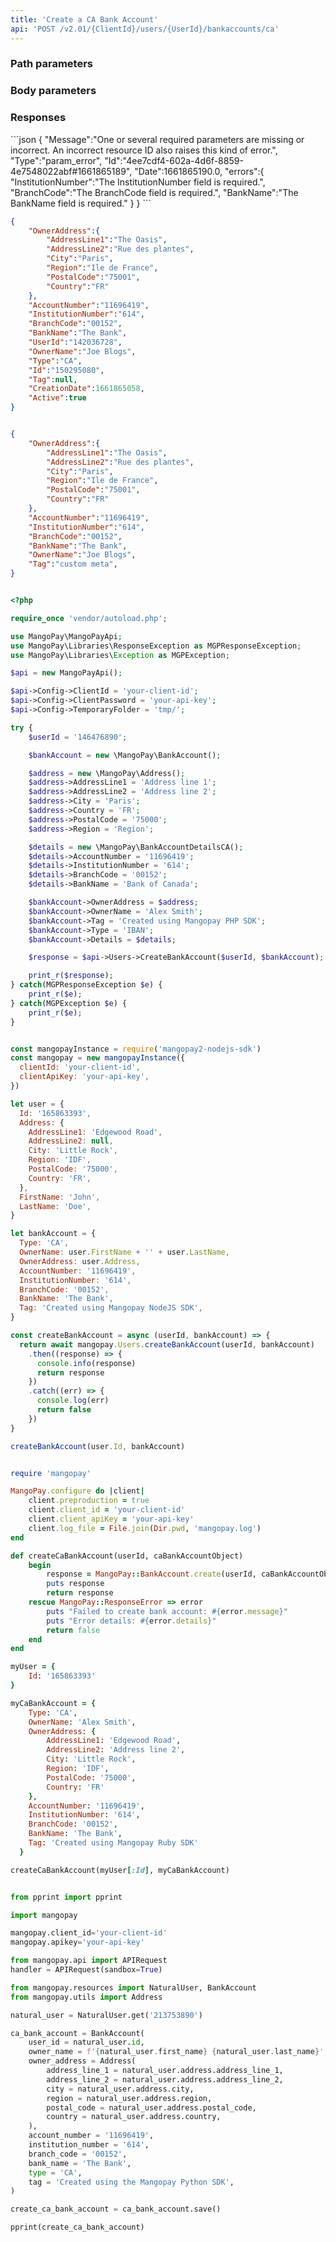 ```yaml
---
title: 'Create a CA Bank Account'  
api: 'POST /v2.01/{ClientId}/users/{UserId}/bankaccounts/ca'  
---
```


  

### Path parameters  

<UserId1 />  

### Body parameters  

<OwnerAddress />  

<AccountNumber />  

<InstitutionNumber />  

<BranchCode />  

<BankName />  

<OwnerName />  

<Tag4 />  

### Responses  

<Accordion title="200">  

<OwnerAddressResponse />  

<AccountNumberResponse />  

<InstitutionNumberResponse />  

<BranchCodeResponse />  

<BankName2Response />  

<UserId1Response />  

<OwnerNameResponse />  

<Type5Response />  

<IdResponse />  

<Tag4Response />  

<CreationDateResponse />  

<ActiveResponse /></Accordion>

<Accordion title="400 - Missing parameters">
```json
{
    "Message":"One or several required parameters are missing or incorrect. An incorrect resource ID also raises this kind of error.",
    "Type":"param_error",
    "Id":"4ee7cdf4-602a-4d6f-8859-4e7548022abf#1661865189",
    "Date":1661865190.0,
    "errors":{
        "InstitutionNumber":"The InstitutionNumber field is required.",
        "BranchCode":"The BranchCode field is required.",
        "BankName":"The BankName field is required."
    }
}  
 ```  
</Accordion>

<ResponseExample>  

```json 200  
{
    "OwnerAddress":{
        "AddressLine1":"The Oasis",
        "AddressLine2":"Rue des plantes",
        "City":"Paris",
        "Region":"Ile de France",
        "PostalCode":"75001",
        "Country":"FR"
    },
    "AccountNumber":"11696419",
    "InstitutionNumber":"614",
    "BranchCode":"00152",
    "BankName":"The Bank",
    "UserId":"142036728",
    "OwnerName":"Joe Blogs",
    "Type":"CA",
    "Id":"150295080",
    "Tag":null,
    "CreationDate":1661865058,
    "Active":true
}  
 ```  

</ResponseExample>  

<RequestExample>  
  
```json REST  

{
    "OwnerAddress":{
        "AddressLine1":"The Oasis",
        "AddressLine2":"Rue des plantes",
        "City":"Paris",
        "Region":"Ile de France",
        "PostalCode":"75001",
        "Country":"FR"
    },
    "AccountNumber":"11696419",
    "InstitutionNumber":"614",
    "BranchCode":"00152",
    "BankName":"The Bank",
    "OwnerName":"Joe Blogs",
    "Tag":"custom meta",
}  
```  

  
```php PHP  

<?php 

require_once 'vendor/autoload.php';

use MangoPay\MangoPayApi;
use MangoPay\Libraries\ResponseException as MGPResponseException;
use MangoPay\Libraries\Exception as MGPException;

$api = new MangoPayApi();

$api->Config->ClientId = 'your-client-id';
$api->Config->ClientPassword = 'your-api-key';
$api->Config->TemporaryFolder = 'tmp/';

try {
    $userId = '146476890';

    $bankAccount = new \MangoPay\BankAccount();

    $address = new \MangoPay\Address();
    $address->AddressLine1 = 'Address line 1';
    $address->AddressLine2 = 'Address line 2';
    $address->City = 'Paris';
    $address->Country = 'FR';
    $address->PostalCode = '75000';
    $address->Region = 'Region';

    $details = new \MangoPay\BankAccountDetailsCA();
    $details->AccountNumber = '11696419';
    $details->InstitutionNumber = '614';
    $details->BranchCode = '00152';
    $details->BankName = 'Bank of Canada';

    $bankAccount->OwnerAddress = $address;
    $bankAccount->OwnerName = 'Alex Smith';
    $bankAccount->Tag = 'Created using Mangopay PHP SDK';
    $bankAccount->Type = 'IBAN';
    $bankAccount->Details = $details;

    $response = $api->Users->CreateBankAccount($userId, $bankAccount);

    print_r($response);
} catch(MGPResponseException $e) {
    print_r($e);
} catch(MGPException $e) {
    print_r($e);
}  
```  

  
```javascript NodeJS  

const mangopayInstance = require('mangopay2-nodejs-sdk')
const mangopay = new mangopayInstance({
  clientId: 'your-client-id',
  clientApiKey: 'your-api-key',
})

let user = {
  Id: '165863393',
  Address: {
    AddressLine1: 'Edgewood Road',
    AddressLine2: null,
    City: 'Little Rock',
    Region: 'IDF',
    PostalCode: '75000',
    Country: 'FR',
  },
  FirstName: 'John',
  LastName: 'Doe',
}

let bankAccount = {
  Type: 'CA',
  OwnerName: user.FirstName + '' + user.LastName,
  OwnerAddress: user.Address,
  AccountNumber: '11696419',
  InstitutionNumber: '614',
  BranchCode: '00152',
  BankName: 'The Bank',
  Tag: 'Created using Mangopay NodeJS SDK',
}

const createBankAccount = async (userId, bankAccount) => {
  return await mangopay.Users.createBankAccount(userId, bankAccount)
    .then((response) => {
      console.info(response)
      return response
    })
    .catch((err) => {
      console.log(err)
      return false
    })
}

createBankAccount(user.Id, bankAccount)  
```  

  
```ruby Ruby  

require 'mangopay'

MangoPay.configure do |client|
    client.preproduction = true
    client.client_id = 'your-client-id'
    client.client_apiKey = 'your-api-key'
    client.log_file = File.join(Dir.pwd, 'mangopay.log')
end

def createCaBankAccount(userId, caBankAccountObject)
    begin
        response = MangoPay::BankAccount.create(userId, caBankAccountObject)
        puts response
        return response
    rescue MangoPay::ResponseError => error
        puts "Failed to create bank account: #{error.message}"
        puts "Error details: #{error.details}"
        return false
    end
end

myUser = {
    Id: '165863393'
}

myCaBankAccount = {
    Type: 'CA',
    OwnerName: 'Alex Smith',
    OwnerAddress: {
        AddressLine1: 'Edgewood Road',
        AddressLine2: 'Address line 2',
        City: 'Little Rock',
        Region: 'IDF',
        PostalCode: '75000',
        Country: 'FR'
    },
    AccountNumber: '11696419',
    InstitutionNumber: '614',
    BranchCode: '00152',
    BankName: 'The Bank',
    Tag: 'Created using Mangopay Ruby SDK'
  }

createCaBankAccount(myUser[:Id], myCaBankAccount)  
```  

  
```python Python  

from pprint import pprint

import mangopay

mangopay.client_id='your-client-id'
mangopay.apikey='your-api-key'

from mangopay.api import APIRequest
handler = APIRequest(sandbox=True)

from mangopay.resources import NaturalUser, BankAccount
from mangopay.utils import Address

natural_user = NaturalUser.get('213753890')

ca_bank_account = BankAccount(
    user_id = natural_user.id,
    owner_name = f'{natural_user.first_name} {natural_user.last_name}',
    owner_address = Address(
        address_line_1 = natural_user.address.address_line_1,
        address_line_2 = natural_user.address.address_line_2,
        city = natural_user.address.city,
        region = natural_user.address.region,
        postal_code = natural_user.address.postal_code,
        country = natural_user.address.country,
    ),
    account_number = '11696419',
    institution_number = '614',
    branch_code = '00152', 
    bank_name = 'The Bank', 
    type = 'CA',
    tag = 'Created using the Mangopay Python SDK',
)

create_ca_bank_account = ca_bank_account.save()

pprint(create_ca_bank_account)  
```  

  
</RequestExample>